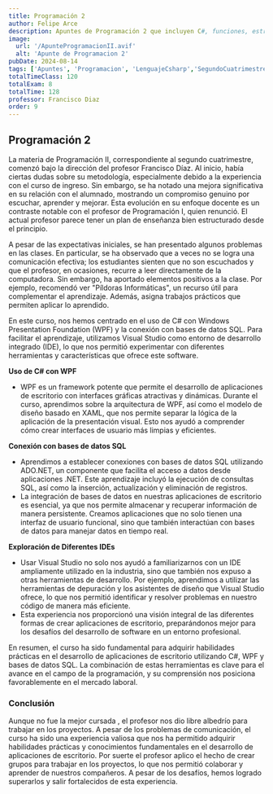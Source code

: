 ```yaml
---
title: Programación 2
author: Felipe Arce
description: Apuntes de Programación 2 que incluyen C#, funciones, estructuras de control y más, diseñados para mejorar tus habilidades de programación en 2025.
image:
  url: '/ApunteProgramacionII.avif'
  alt: 'Apunte de Programacion 2'
pubDate: 2024-08-14
tags: ['Apuntes', 'Programacion', 'LenguajeCsharp','SegundoCuatrimestre', 'WPF', 'SQL']
totalTimeClass: 120
totalExam: 8
totalTime: 128
professor: Francisco Diaz
order: 9
---
```


## Programación 2

La materia de Programación II, correspondiente al segundo cuatrimestre, comenzó bajo la dirección del profesor Francisco Díaz. Al inicio, había ciertas dudas sobre su metodología, especialmente debido a la experiencia con el curso de ingreso. Sin embargo, se ha notado una mejora significativa en su relación con el alumnado, mostrando un compromiso genuino por escuchar, aprender y mejorar. Esta evolución en su enfoque docente es un contraste notable con el profesor de Programación I, quien renunció. El actual profesor parece tener un plan de enseñanza bien estructurado desde el principio.

A pesar de las expectativas iniciales, se han presentado algunos problemas en las clases. En particular, se ha observado que a veces no se logra una comunicación efectiva; los estudiantes sienten que no son escuchados y que el profesor, en ocasiones, recurre a leer directamente de la computadora. Sin embargo, ha aportado elementos positivos a la clase. Por ejemplo, recomendó ver "Píldoras Informáticas", un recurso útil para complementar el aprendizaje. Además, asigna trabajos prácticos que permiten aplicar lo aprendido.

En este curso, nos hemos centrado en el uso de C# con Windows Presentation Foundation (WPF) y la conexión con bases de datos SQL. Para facilitar el aprendizaje, utilizamos Visual Studio como entorno de desarrollo integrado (IDE), lo que nos permitió experimentar con diferentes herramientas y características que ofrece este software.

**Uso de C# con WPF**
- WPF es un framework potente que permite el desarrollo de aplicaciones de escritorio con interfaces gráficas atractivas y dinámicas. Durante el curso, aprendimos sobre la arquitectura de WPF, así como el modelo de diseño basado en XAML, que nos permite separar la lógica de la aplicación de la presentación visual. Esto nos ayudó a comprender cómo crear interfaces de usuario más limpias y eficientes.

**Conexión con bases de datos SQL**
- Aprendimos a establecer conexiones con bases de datos SQL utilizando ADO.NET, un componente que facilita el acceso a datos desde aplicaciones .NET. Este aprendizaje incluyó la ejecución de consultas SQL, así como la inserción, actualización y eliminación de registros.
- La integración de bases de datos en nuestras aplicaciones de escritorio es esencial, ya que nos permite almacenar y recuperar información de manera persistente. Creamos aplicaciones que no solo tienen una interfaz de usuario funcional, sino que también interactúan con bases de datos para manejar datos en tiempo real.

**Exploración de Diferentes IDEs**
- Usar Visual Studio no solo nos ayudó a familiarizarnos con un IDE ampliamente utilizado en la industria, sino que también nos expuso a otras herramientas de desarrollo. Por ejemplo, aprendimos a utilizar las herramientas de depuración y los asistentes de diseño que Visual Studio ofrece, lo que nos permitió identificar y resolver problemas en nuestro código de manera más eficiente.
- Esta experiencia nos proporcionó una visión integral de las diferentes formas de crear aplicaciones de escritorio, preparándonos mejor para los desafíos del desarrollo de software en un entorno profesional.

En resumen, el curso ha sido fundamental para adquirir habilidades prácticas en el desarrollo de aplicaciones de escritorio utilizando C#, WPF y bases de datos SQL. La combinación de estas herramientas es clave para el avance en el campo de la programación, y su comprensión nos posiciona favorablemente en el mercado laboral.

### Conclusión

Aunque no fue la mejor cursada , el profesor nos dio libre albedrío para trabajar en los proyectos.  A pesar de los problemas de comunicación, el curso ha sido una experiencia valiosa que nos ha permitido adquirir habilidades prácticas y conocimientos fundamentales en el desarrollo de aplicaciones de escritorio. Por suerte el profesor aplico el hecho de crear grupos para trabajar en los proyectos, lo que nos permitió colaborar y aprender de nuestros compañeros. A pesar de los desafíos, hemos logrado superarlos y salir fortalecidos de esta experiencia.

